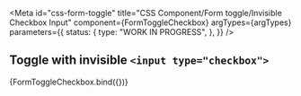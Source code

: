 <!-- @license CC0-1.0 -->


<Meta
  id="css-form-toggle"
  title="CSS Component/Form toggle/Invisible Checkbox Input"
  component={FormToggleCheckbox}
  argTypes={argTypes}
  parameters={{
    status: {
      type: "WORK IN PROGRESS",
    },
  }}
/>

## Toggle with invisible `<input type="checkbox">`

<Canvas>
  <Story
    name="Invisible Checkbox Input"
    args={{
      id: "0e73edcc-6479-4a9f-9854-9669e5a79ee8",
    }}
  >
    {FormToggleCheckbox.bind({})}
  </Story>
</Canvas>

<ArgsTable story="Invisible Checkbox Input" />
